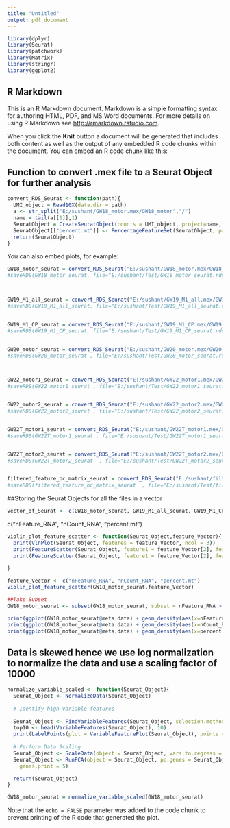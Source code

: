 ---
title: "Untitled"
output: pdf_document
---

```{r setup, include=FALSE}
library(dplyr)
library(Seurat)
library(patchwork)
library(Matrix)
library(stringr)
library(ggplot2)
```

## R Markdown

This is an R Markdown document. Markdown is a simple formatting syntax for authoring HTML, PDF, and MS Word documents. For more details on using R Markdown see <http://rmarkdown.rstudio.com>.

When you click the **Knit** button a document will be generated that includes both content as well as the output of any embedded R code chunks within the document. You can embed an R code chunk like this:



## Function to convert .mex file to a Seurat Object for further analysis
```{r cars}
convert_RDS_Seurat <- function(path){
  UMI_object = Read10X(data.dir = path)
  a <- str_split("E:/sushant/GW18_motor.mex/GW18_motor","/")
  name = tail(a[[1]],1)
  SeuratObject = CreateSeuratObject(counts = UMI_object, project=name,min.cells = 3, min.features = 200)
  SeuratObject[["percent.mt"]] <- PercentageFeatureSet(SeuratObject, pattern = "^MT-")
  return(SeuratObject)
}
```



You can also embed plots, for example:

```{r pressure, echo=FALSE}
GW18_motor_seurat = convert_RDS_Seurat("E:/sushant/GW18_motor.mex/GW18_motor")
#saveRDS(GW18_motor_seurat, file="E:/sushant/Test/GW18_motor_seurat.rds")



GW19_M1_all_seurat = convert_RDS_Seurat("E:/sushant/GW19_M1_all.mex/GW19_M1_all")
#saveRDS(GW19_M1_all_seurat, file="E:/sushant/Test/GW19_M1_all_seurat.rds")


GW19_M1_CP_seurat = convert_RDS_Seurat("E:/sushant/GW19_M1_CP.mex/GW19_M1_CP")
#saveRDS(GW19_M1_CP_seurat, file="E:/sushant/Test/GW19_M1_CP_seurat.rds")


GW20_motor_seurat = convert_RDS_Seurat("E:/sushant/GW20_motor.mex/GW20_motor")
#saveRDS(GW20_motor_seurat , file="E:/sushant/Test/GW20_motor_seurat.rds")



GW22_motor1_seurat = convert_RDS_Seurat("E:/sushant/GW22_motor1.mex/GW22_motor1")
#saveRDS(GW22_motor1_seurat , file="E:/sushant/Test/GW22_motor1_seurat.rds")


GW22_motor2_seurat = convert_RDS_Seurat("E:/sushant/GW22_motor2.mex/GW22_motor2")
#saveRDS(GW22_motor2_seurat , file="E:/sushant/Test/GW22_motor2_seurat.rds")


GW22T_motor1_seurat = convert_RDS_Seurat("E:/sushant/GW22T_motor1.mex/GW22T_motor1")
#saveRDS(GW22T_motor1_seurat , file="E:/sushant/Test/GW22T_motor1_seurat.rds")


GW22T_motor2_seurat = convert_RDS_Seurat("E:/sushant/GW22T_motor2.mex/GW22T_motor2")
#saveRDS(GW22T_motor2_seurat  , file="E:/sushant/Test/GW22T_motor2_seurat.rds")


filtered_feature_bc_matrix_seurat = convert_RDS_Seurat("E:/sushant/filtered_feature_bc_matrix.mex/filtered_feature_bc_matrix")
#saveRDS(filtered_feature_bc_matrix_seurat  , file="E:/sushant/Test/filtered_feature_bc_matrix_seurat.rds")
```

##Storing the Seurat Objects for all the files in a vector
```{r}
vector_of_Seurat <- c(GW18_motor_seurat, GW19_M1_all_seurat, GW19_M1_CP_seurat, GW20_motor_seurat, GW22_motor1_seurat, GW22_motor2_seurat, GW22T_motor1_seurat, GW22T_motor2_seurat, filtered_feature_bc_matrix_seurat)
```

c("nFeature_RNA", "nCount_RNA", "percent.mt")



```{r}
violin_plot_feature_scatter <- function(Seurat_Object,feature_Vector){
  print(VlnPlot(Seurat_Object, features = feature_Vector, ncol = 3))
  print(FeatureScatter(Seurat_Object, feature1 = feature_Vector[2], feature2 = feature_Vector[3]))
  print(FeatureScatter(Seurat_Object, feature1 = feature_Vector[2], feature2 = feature_Vector[1]))
  
}
```




```{r}
feature_Vector <- c("nFeature_RNA", "nCount_RNA", "percent.mt")
violin_plot_feature_scatter(GW18_motor_seurat,feature_Vector)
```


```{r}
##Take Subset
GW18_motor_seurat <- subset(GW18_motor_seurat, subset = nFeature_RNA > 500 & nFeature_RNA < 4000 & percent.mt < 7.5)
```




```{r}
print(ggplot(GW18_motor_seurat@meta.data) + geom_density(aes(x=nFeature_RNA)))
print(ggplot(GW18_motor_seurat@meta.data) + geom_density(aes(x=nCount_RNA)))
print(ggplot(GW18_motor_seurat@meta.data) + geom_density(aes(x=percent.mt)))
```



## Data is skewed hence we use log normalization to normalize the data and use a scaling factor of 10000

```{r}
normalize_variable_scaled <- function(Seurat_Object){
  Seurat_Object <- NormalizeData(Seurat_Object)
  
  # Identify high variable features
  
  Seurat_Object <- FindVariableFeatures(Seurat_Object, selection.method = "vst", nfeatures = 4000)
  top10 <- head(VariableFeatures(Seurat_Object), 10)
  print(LabelPoints(plot = VariableFeaturePlot(Seurat_Object), points = top10, repel = TRUE))
  
  # Perform Data Scaling
  Seurat_Object <- ScaleData(object = Seurat_Object, vars.to.regress = "percent.mt")
  Seurat_Object <- RunPCA(object = Seurat_Object, pc.genes = Seurat_Object@var.genes, do.print = TRUE, pcs.print = 1:5, 
    genes.print = 5)

  return(Seurat_Object)
}
```


```{r}
GW18_motor_seurat = normalize_variable_scaled(GW18_motor_seurat)
```

Note that the `echo = FALSE` parameter was added to the code chunk to prevent printing of the R code that generated the plot.
